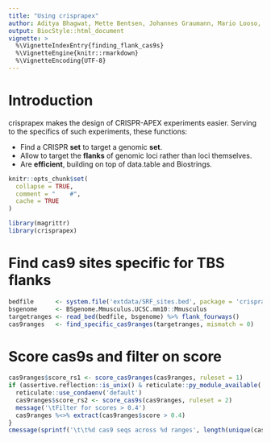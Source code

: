 ```yaml
---
title: "Using crisprapex"
author: Aditya Bhagwat, Mette Bentsen, Johannes Graumann, Mario Looso, 
output: BiocStyle::html_document
vignette: >
  %\VignetteIndexEntry{finding_flank_cas9s}
  %\VignetteEngine{knitr::rmarkdown}
  %\VignetteEncoding{UTF-8}
---
```



# Introduction

crisprapex makes the design of CRISPR-APEX experiments easier.
Serving to the specifics of such experiments, these functions:

* Find a CRISPR **set** to target a genomic **set**.
* Allow to target the **flanks** of genomic loci rather than loci themselves.
* Are **efficient**, building on top of data.table and Biostrings.

```r
knitr::opts_chunk$set(
  collapse = TRUE,
  comment = "    #", 
  cache = TRUE
)
```

```r
library(magrittr)
library(crisprapex)
```


# Find cas9 sites specific for TBS flanks

```r
bedfile      <- system.file('extdata/SRF_sites.bed', package = 'crisprapex')
bsgenome     <- BSgenome.Mmusculus.UCSC.mm10::Mmusculus
targetranges <- read_bed(bedfile, bsgenome) %>% flank_fourways()
cas9ranges   <- find_specific_cas9ranges(targetranges, mismatch = 0)
```

# Score cas9s and filter on score

```r
cas9ranges$score_rs1 <- score_cas9ranges(cas9ranges, ruleset = 1)
if (assertive.reflection::is_unix() & reticulate::py_module_available('azimuth')){
  reticulate::use_condaenv('default')
  cas9ranges$score_rs2 <- score_cas9s(cas9ranges, ruleset = 2)
  message('\tFilter for scores > 0.4')
  cas9ranges %<>% extract(cas9ranges$score > 0.4)
}
cmessage(sprintf('\t\t%d cas9 seqs across %d ranges', length(unique(cas9ranges$seqs)), length(cas9ranges)))
```

